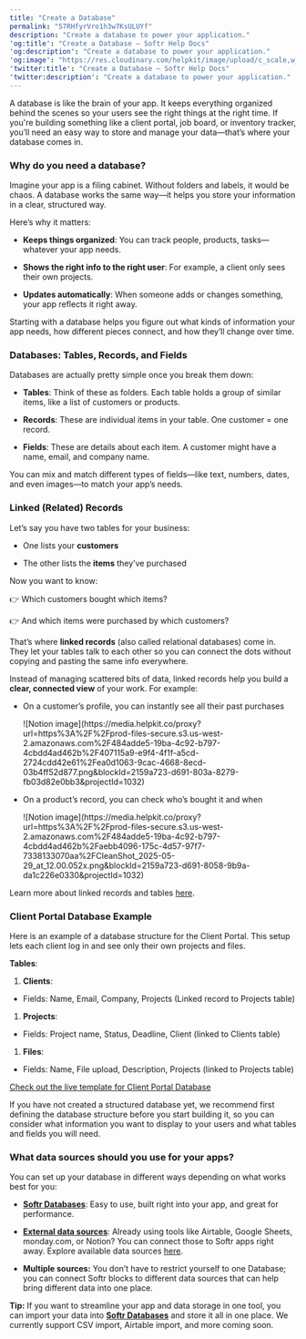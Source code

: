 ```yaml
---
title: "Create a Database"
permalink: "57RHfyrVro1h3w7KsULUYf"
description: "Create a database to power your application."
'og:title': "Create a Database – Softr Help Docs"
'og:description': "Create a database to power your application."
'og:image': "https://res.cloudinary.com/helpkit/image/upload/c_scale,w_700,q_auto/v1674219840/softrdocs_meta_OG_Image_Url_258f31c013.png"
'twitter:title': "Create a Database – Softr Help Docs"
'twitter:description': "Create a database to power your application."
---
```

A database is like the brain of your app. It keeps everything organized behind the scenes so your users see the right things at the right time. If you're building something like a client portal, job board, or inventory tracker, you’ll need an easy way to store and manage your data—that’s where your database comes in.

### Why do you need a database?

Imagine your app is a filing cabinet. Without folders and labels, it would be chaos. A database works the same way—it helps you store your information in a clear, structured way.

Here’s why it matters:

* **Keeps things organized**: You can track people, products, tasks—whatever your app needs.

* **Shows the right info to the right user**: For example, a client only sees their own projects.

* **Updates automatically**: When someone adds or changes something, your app reflects it right away.

<Note>

Starting with a database helps you figure out what kinds of information your app needs, how different pieces connect, and how they’ll change over time.

</Note>

### Databases: Tables, Records, and Fields

Databases are actually pretty simple once you break them down:

* **Tables**: Think of these as folders. Each table holds a group of similar items, like a list of customers or products.

* **Records**: These are individual items in your table. One customer = one record.

* **Fields**: These are details about each item. A customer might have a name, email, and company name.

You can mix and match different types of fields—like text, numbers, dates, and even images—to match your app’s needs.

### Linked (Related) Records

Let’s say you have two tables for your business:

* One lists your **customers**

* The other lists the **items** they’ve purchased

Now you want to know:

👉 Which customers bought which items?

👉 And which items were purchased by which customers?

That’s where **linked records** (also called relational databases) come in. They let your tables talk to each other so you can connect the dots without copying and pasting the same info everywhere.

Instead of managing scattered bits of data, linked records help you build a **clear, connected view** of your work. For example:

* On a customer’s profile, you can instantly see all their past purchases
  <Frame>![Notion image](https://media.helpkit.co/proxy?url=https%3A%2F%2Fprod-files-secure.s3.us-west-2.amazonaws.com%2F484adde5-19ba-4c92-b797-4cbdd4ad462b%2F407115a9-e9f4-4f1f-a5cd-2724cdd42e61%2Fea0d1063-9cac-4668-8ecd-03b4ff52d877.png&blockId=2159a723-d691-803a-8279-fb03d82e0bb3&projectId=1032)</Frame>

* On a product’s record, you can check who’s bought it and when
  <Frame>![Notion image](https://media.helpkit.co/proxy?url=https%3A%2F%2Fprod-files-secure.s3.us-west-2.amazonaws.com%2F484adde5-19ba-4c92-b797-4cbdd4ad462b%2Faebb4096-175c-4d57-97f7-7338133070aa%2FCleanShot_2025-05-29_at_12.00.052x.png&blockId=2159a723-d691-8058-9b9a-da1c226e0330&projectId=1032)</Frame>

Learn more about linked records and tables [here](/softr-databases/57RHfyrVrq5xPojyELRnSu/related-record-lookup-and-rollup-fields/57RHfyrVrnNoojNtczw14L).

### **Client Portal Database** Example

Here is an example of a database structure for the Client Portal. This setup lets each client log in and see only their own projects and files.

**Tables**:

1. **Clients**:

- Fields: Name, Email, Company, Projects (Linked record to Projects table)

1. **Projects**:

- Fields: Project name, Status, Deadline, Client (linked to Clients table)

1. **Files**:

- Fields: Name, File upload, Description, Projects (linked to Projects table)

[Check out the live template for Client Portal Database](https://www.softr.io/templates/client-portal)

<Note>

If you have not created a structured database yet, we recommend first defining the database structure before you start building it, so you can consider what information you want to display to your users and what tables and fields you will need.

</Note>

### What data sources should you use for your apps?

You can set up your database in different ways depending on what works best for you:

* [**Softr Databases**](https://docs.softr.io/softr-databases/57RHfyrVrq5xPojyELRnSu): Easy to use, built right into your app, and great for performance.

* [**External data sources**](https://docs.softr.io/data-sources/1YYStCJukT15Lh2j93qo9A): Already using tools like Airtable, Google Sheets, monday.com, or Notion? You can connect those to Softr apps right away. Explore available data sources [here](/softr-databases/57RHfyrVrq5xPojyELRnSu/related-record-lookup-and-rollup-fields/57RHfyrVrnNoojNtczw14L).

* **Multiple sources:** You don’t have to restrict yourself to one Database; you can connect Softr blocks to different data sources that can help bring different data into one place.

<Note>

**Tip:** If you want to streamline your app and data storage in one tool, you can import your data into [**Softr Databases**](https://docs.softr.io/softr-databases/57RHfyrVrq5xPojyELRnSu) and store it all in one place. We currently support CSV import, Airtable import, and more coming soon.

</Note>